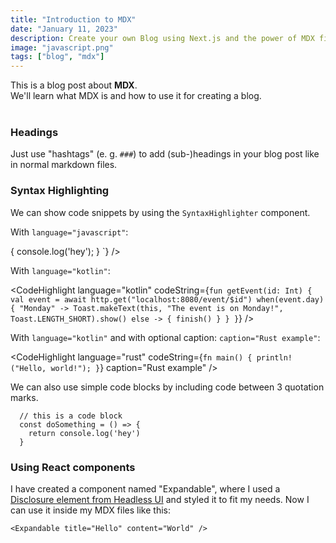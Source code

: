 ```yaml
---
title: "Introduction to MDX"
date: "January 11, 2023"
description: Create your own Blog using Next.js and the power of MDX files
image: "javascript.png"
tags: ["blog", "mdx"]
---
```


<div>
  This is a blog post about <strong>MDX</strong>. <br />
  We'll learn what MDX is and how to use it for creating a blog.
</div>

<br />

### Headings

Just use "hashtags" (e. g. `###`) to add (sub-)headings in your blog post like in normal markdown files.

### Syntax Highlighting

We can show code snippets by using the `SyntaxHighlighter` component.

With `language="javascript"`:

<div>
  <CodeHighlight
    language="javascript"
    codeString={`
    const doStuff = () => {
      console.log('hey');
    }
  `}
  />
</div>

With `language="kotlin"`:

<CodeHighlight
  language="kotlin"
  codeString={`
    fun getEvent(id: Int) {
      val event = await http.get("localhost:8080/event/$id")
      when(event.day) {
          "Monday" -> Toast.makeText(this, "The event is on Monday!", Toast.LENGTH_SHORT).show()
          else -> { finish() }
      }
    }
  `}
/>

With `language="kotlin"` and with optional caption: `caption="Rust example"`:

<CodeHighlight
  language="rust"
  codeString={`
  fn main() {
    println!("Hello, world!");
  }
  `}
  caption="Rust example"
/>

We can also use simple code blocks by including code between 3 quotation marks.

```
  // this is a code block
  const doSomething = () => {
    return console.log('hey')
  }
```

### Using React components

I have created a component named "Expandable", where I used a [Disclosure element from Headless UI](https://headlessui.com/react/disclosure) and styled it to fit my needs.
Now I can use it inside my MDX files like this:

`<Expandable title="Hello" content="World" />`

<Expandable title="Click to open me!" content="Hello, World!" />
<Expandable
  title="How does it look with a longer text inside?"
  content="Lorem ipsum dolor sit amet consectetur adipisicing elit. Explicabo delectus ad quam magnam distinctio provident reprehenderit possimus odit aliquam adipisci. Dolores molestiae culpa autem, obcaecati esse error, inventore possimus pariatur quis, temporibus doloremque quos dolor. Modi optio veniam possimus, facilis libero in at explicabo nihil nostrum. Voluptas ad eaque reiciendis id, error veniam quo, dicta libero doloribus neque nobis nesciunt sequi! Debitis dolore in rem. Provident earum ab aspernatur praesentium cumque laboriosam, reprehenderit porro neque ipsum, nam sint omnis modi, dolorem consequatur a commodi similique totam eius. Animi odit laudantium id magnam, optio in error architecto. Officia perspiciatis cumque laudantium!"
/>
